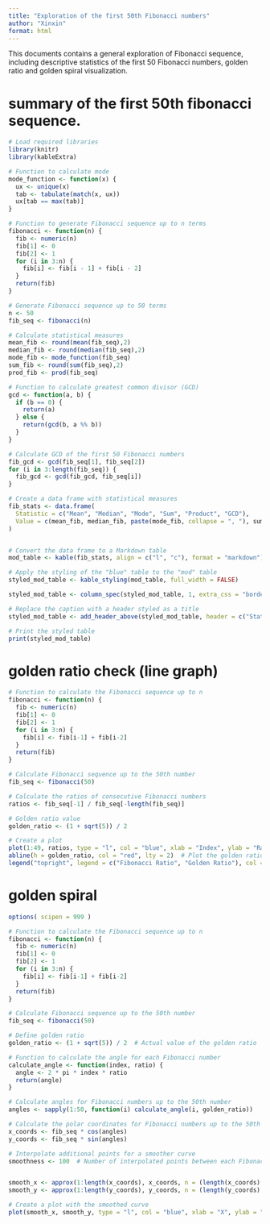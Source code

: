 ```yaml
---
title: "Exploration of the first 50th Fibonacci numbers"
author: "Xinxin"
format: html
---
```

This documents contains a general exploration of Fibonacci sequence, including descriptive statistics of the first 50 Fibonacci numbers, golden ratio and golden spiral visualization. 

# summary of the first 50th fibonacci sequence. 
```r
# Load required libraries
library(knitr)
library(kableExtra)

# Function to calculate mode
mode_function <- function(x) {
  ux <- unique(x)
  tab <- tabulate(match(x, ux))
  ux[tab == max(tab)]
}

# Function to generate Fibonacci sequence up to n terms
fibonacci <- function(n) {
  fib <- numeric(n)
  fib[1] <- 0
  fib[2] <- 1
  for (i in 3:n) {
    fib[i] <- fib[i - 1] + fib[i - 2]
  }
  return(fib)
}

# Generate Fibonacci sequence up to 50 terms
n <- 50
fib_seq <- fibonacci(n)

# Calculate statistical measures
mean_fib <- round(mean(fib_seq),2)
median_fib <- round(median(fib_seq),2)
mode_fib <- mode_function(fib_seq)
sum_fib <- round(sum(fib_seq),2)
prod_fib <- prod(fib_seq)

# Function to calculate greatest common divisor (GCD)
gcd <- function(a, b) {
  if (b == 0) {
    return(a)
  } else {
    return(gcd(b, a %% b))
  }
}

# Calculate GCD of the first 50 Fibonacci numbers
fib_gcd <- gcd(fib_seq[1], fib_seq[2])
for (i in 3:length(fib_seq)) {
  fib_gcd <- gcd(fib_gcd, fib_seq[i])
}

# Create a data frame with statistical measures
fib_stats <- data.frame(
  Statistic = c("Mean", "Median", "Mode", "Sum", "Product", "GCD"),
  Value = c(mean_fib, median_fib, paste(mode_fib, collapse = ", "), sum_fib, prod_fib, fib_gcd)
)


# Convert the data frame to a Markdown table
mod_table <- kable(fib_stats, align = c("l", "c"), format = "markdown")

# Apply the styling of the "blue" table to the "mod" table
styled_mod_table <- kable_styling(mod_table, full_width = FALSE)

styled_mod_table <- column_spec(styled_mod_table, 1, extra_css = "border-right: 1px solid #CCCCCC;")

# Replace the caption with a header styled as a title
styled_mod_table <- add_header_above(styled_mod_table, header = c("Statistics of First 50 Fibonacci Sequence" = 2), font_size = 20)

# Print the styled table
print(styled_mod_table)

```



# golden ratio check (line graph)
```r
# Function to calculate the Fibonacci sequence up to n
fibonacci <- function(n) {
  fib <- numeric(n)
  fib[1] <- 0
  fib[2] <- 1
  for (i in 3:n) {
    fib[i] <- fib[i-1] + fib[i-2]
  }
  return(fib)
}

# Calculate Fibonacci sequence up to the 50th number
fib_seq <- fibonacci(50)

# Calculate the ratios of consecutive Fibonacci numbers
ratios <- fib_seq[-1] / fib_seq[-length(fib_seq)]

# Golden ratio value
golden_ratio <- (1 + sqrt(5)) / 2

# Create a plot
plot(1:49, ratios, type = "l", col = "blue", xlab = "Index", ylab = "Ratio", main = "First 50 Fibonacci Numbers, Ratio to the Golden Ratio")
abline(h = golden_ratio, col = "red", lty = 2)  # Plot the golden ratio line
legend("topright", legend = c("Fibonacci Ratio", "Golden Ratio"), col = c("blue", "red"), lty = c(1, 2))

```

# golden spiral
```r

options( scipen = 999 )

# Function to calculate the Fibonacci sequence up to n
fibonacci <- function(n) {
  fib <- numeric(n)
  fib[1] <- 0
  fib[2] <- 1
  for (i in 3:n) {
    fib[i] <- fib[i-1] + fib[i-2]
  }
  return(fib)
}

# Calculate Fibonacci sequence up to the 50th number
fib_seq <- fibonacci(50)

# Define golden ratio
golden_ratio <- (1 + sqrt(5)) / 2  # Actual value of the golden ratio

# Function to calculate the angle for each Fibonacci number
calculate_angle <- function(index, ratio) {
  angle <- 2 * pi * index * ratio
  return(angle)
}

# Calculate angles for Fibonacci numbers up to the 50th number
angles <- sapply(1:50, function(i) calculate_angle(i, golden_ratio))

# Calculate the polar coordinates for Fibonacci numbers up to the 50th number
x_coords <- fib_seq * cos(angles)
y_coords <- fib_seq * sin(angles)

# Interpolate additional points for a smoother curve
smoothness <- 100  # Number of interpolated points between each Fibonacci number


smooth_x <- approx(1:length(x_coords), x_coords, n = (length(x_coords) - 1) * smoothness + 1)$y
smooth_y <- approx(1:length(y_coords), y_coords, n = (length(y_coords) - 1) * smoothness + 1)$y

# Create a plot with the smoothed curve
plot(smooth_x, smooth_y, type = "l", col = "blue", xlab = "X", ylab = "Y", main = "Fibonacci Spiral of the First 50 Numbers")

```

